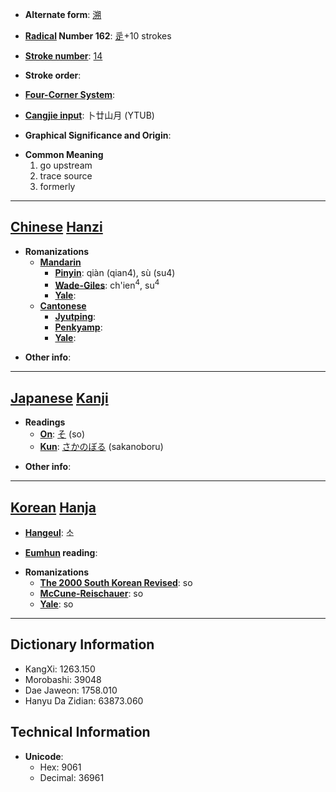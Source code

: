 * '''Alternate form''': [[溯]]

* '''[[Wiktionary:Chinese radical index| Radical]] Number 162''': [[Wiktionary:Chinese radical index 辵|辵]]+10 strokes

* '''[[Wiktionary:Chinese total strokes index|Stroke number]]''': [[Wiktionary:Chinese total strokes index 14|14]]

* '''Stroke order''': 

* '''[[Wiktionary:Chinese four corner index|Four-Corner System]]''': 

* '''[[Wiktionary:Chinese Cangjie index|Cangjie input]]''': 卜廿山月 (YTUB)

* '''Graphical Significance and Origin''': 

* '''Common Meaning'''
*#go upstream
*# trace source
*# formerly


----

== [[Chinese]] [[Hanzi]] ==

* '''Romanizations'''
** '''[[Mandarin]]'''
*** '''[[Pinyin]]''': qiàn (qian4), sù (su4)
*** '''[[Wade-Giles]]''': ch'ien<sup>4</sup>, su<sup>4</sup>
*** '''[[Yale]]''': 
** '''[[Cantonese]]'''
*** '''[[Jyutping]]''':
*** '''[[Penkyamp]]''': 
*** '''[[Yale]]''': 

* '''Other info''': 

----

== [[Japanese]] [[Kanji]] ==

* '''Readings'''
** '''[[On]]''': [[そ]] (so)
** '''[[Kun]]''': [[さかのぼる]] (sakanoboru)

* '''Other info''':  

----

== [[Korean]] [[Hanja]] ==

* '''[[Hangeul]]''': 소

* '''[[Eumhun]] reading''': 

* '''Romanizations'''
** '''[[The 2000 South Korean Revised Romanization|The 2000 South Korean Revised]]''': so
** '''[[McCune-Reischauer]]''': so
** '''[[Yale]]''': so

----

== Dictionary Information ==

* KangXi: 1263.150
* Morobashi: 39048
* Dae Jaweon: 1758.010
* Hanyu Da Zidian: 63873.060

== Technical Information ==

* '''Unicode''':
** Hex: 9061
** Decimal: 36961